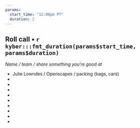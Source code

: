 ```yaml
---
params: 
  start_time: "12:00pm PT"
  duration: 2
---
```


## Roll call • `r kyber:::fmt_duration(params$start_time, params$duration)`

*Name / team / share something you’re good at*

- Julie Lowndes / Openscapes / packing (bags, cars)
-    
-   
-  
- 
-  
-  
-  
- 
-  